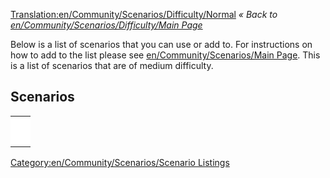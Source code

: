 [[Translation:en/Community/Scenarios/Difficulty/Normal]]
''« Back to [[en/Community/Scenarios/Difficulty/Main Page]]''

[[Category:en/Community/Scenarios/Scenario Listings]]

Below is a list of scenarios that you can use or add to. For instructions on how to add to the list please see [[en/Community/Scenarios/Main Page]]. This is a list of scenarios that are of medium difficulty.

==Scenarios==

{|
|-
|style="border:none;background:white"|
{{Page:en/Community/Scenarios/Islands}}

|style="border:none;background:white"|
{{Page:en/Community/Scenarios/Echo}}

|-
|style="border:none;background:white"|
{{Page:en/Community/Scenarios/Water and Mountains}}

|style="border:none;background:white"|
{{Page:en/Community/Scenarios/Snowy Highlands}}

|-
|style="border:none;background:white"|
{{Page:en/Community/Scenarios/The Isles}}

|style="border:none;background:white"|
{{Page:en/Community/Scenarios/Tropical River}}

|-
|style="border:none;background:white"|
{{Page:en/Community/Scenarios/Iceland}}

|style="border:none;background:white"|
{{Page:en/Community/Scenarios/Land of Floods}}

|-
|style="border:none;background:white"|
{{Page:en/Community/Scenarios/Chatham Islands}}

|style="border:none;background:white"|
{{Page:en/Community/Scenarios/Denmark}}

|-
|style="border:none;background:white"|
{{Page:en/Community/Scenarios/Europe}}

|style="border:none;background:white"|
{{Page:en/Community/Scenarios/Alexander to Karthoum}}

|-
|style="border:none;background:white"|
{{Page:en/Community/Scenarios/Climb up the Mountains}}

|style="border:none;background:white"|
{{Page:en/Community/Scenarios/(Don't) Hurt Your Eyes ;-)}}

|-
|style="border:none;background:white"|
{{Page:en/Community/Scenarios/Lakes}}

|style="border:none;background:white"|

|}